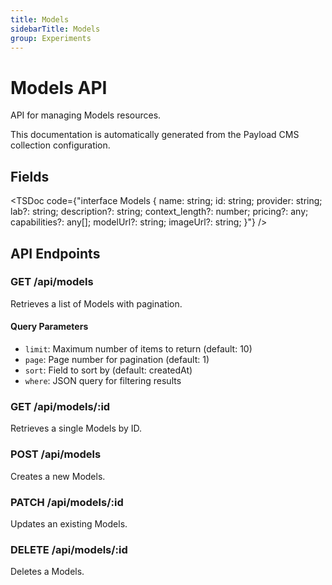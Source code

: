 ```yaml
---
title: Models
sidebarTitle: Models
group: Experiments
---
```



# Models API

API for managing Models resources.

<Callout type="info">
  This documentation is automatically generated from the Payload CMS collection configuration.
</Callout>


## Fields

<TSDoc code={"interface Models {
  name: string;
  id: string;
  provider: string;
  lab?: string;
  description?: string;
  context_length?: number;
  pricing?: any;
  capabilities?: any[];
  modelUrl?: string;
  imageUrl?: string;
}"} />




## API Endpoints

### GET /api/models
Retrieves a list of Models with pagination.

#### Query Parameters
- `limit`: Maximum number of items to return (default: 10)
- `page`: Page number for pagination (default: 1)
- `sort`: Field to sort by (default: createdAt)
- `where`: JSON query for filtering results

### GET /api/models/:id
Retrieves a single Models by ID.

### POST /api/models
Creates a new Models.

### PATCH /api/models/:id
Updates an existing Models.

### DELETE /api/models/:id
Deletes a Models.

